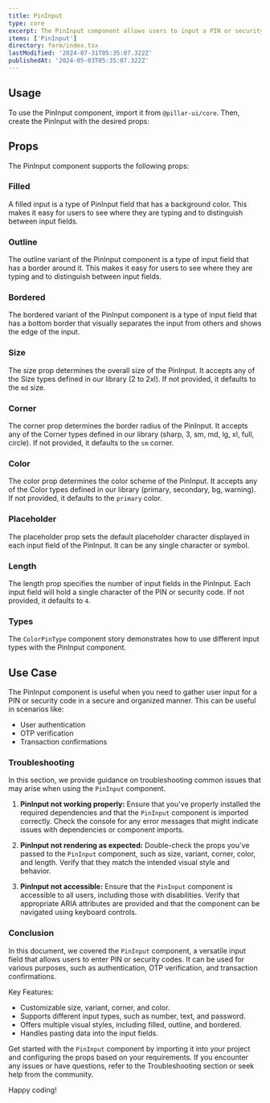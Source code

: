```yaml
---
title: PinInput
type: core
excerpt: The PinInput component allows users to input a PIN or security code using individual input fields, typically used for authentication or verification purposes.
items: ['PinInput']
directory: form/index.tsx
lastModified: '2024-07-31T05:35:07.322Z'
publishedAt: '2024-05-03T05:35:07.322Z'
---
```


## Usage

To use the PinInput component, import it from `@pillar-ui/core`. Then, create the PinInput with the desired props:

## Props

The PinInput component supports the following props:

### Filled

A filled input is a type of PinInput field that has a background color. This makes it easy for users to see where they are typing and to distinguish between input fields.

<Playground direction="column" name="pinInputFilled" root="form/pinInput" />

### Outline

The outline variant of the PinInput component is a type of input field that has a border around it. This makes it easy for users to see where they are typing and to distinguish between input fields.

<Playground direction="column" name="pinInputOutline" root="form/pinInput" />

### Bordered

The bordered variant of the PinInput component is a type of input field that has a bottom border that visually separates the input from others and shows the edge of the input.

<Playground direction="column" name="pinInputBordered" root="form/pinInput" />

### Size

The size prop determines the overall size of the PinInput. It accepts any of the Size types defined in our library (2 to 2xl). If not provided, it defaults to the `md` size.

<Playground direction="column" name="pinInputSize" root="form/pinInput" />

### Corner

The corner prop determines the border radius of the PinInput. It accepts any of the Corner types defined in our library (sharp, 3, sm, md, lg, xl, full, circle). If not provided, it defaults to the `sm` corner.

<Playground direction="column" name="pinInputCorner" root="form/pinInput" />

### Color

The color prop determines the color scheme of the PinInput. It accepts any of the Color types defined in our library (primary, secondary, bg, warning). If not provided, it defaults to the `primary` color.

<Playground direction="column" name="pinInputColor" root="form/pinInput" />

### Placeholder

The placeholder prop sets the default placeholder character displayed in each input field of the PinInput. It can be any single character or symbol.

<Playground direction="column" name="pinInputPlaceholder" root="form/pinInput" />

### Length

The length prop specifies the number of input fields in the PinInput. Each input field will hold a single character of the PIN or security code. If not provided, it defaults to `4`.

<Playground direction="column" name="pinInputLength" root="form/pinInput" />

### Types

The `ColorPinType` component story demonstrates how to use different input types with the PinInput component.

<Playground direction="column" name="pinInputType" root="form/pinInput" />

## Use Case

The PinInput component is useful when you need to gather user input for a PIN or security code in a secure and organized manner. This can be useful in scenarios like:

- User authentication
- OTP verification
- Transaction confirmations

### Troubleshooting

In this section, we provide guidance on troubleshooting common issues that may arise when using the `PinInput` component.

1. **PinInput not working properly:** Ensure that you've properly installed the required dependencies and that the `PinInput` component is imported correctly. Check the console for any error messages that might indicate issues with dependencies or component imports.

2. **PinInput not rendering as expected:** Double-check the props you've passed to the `PinInput` component, such as size, variant, corner, color, and length. Verify that they match the intended visual style and behavior.

3. **PinInput not accessible:** Ensure that the `PinInput` component is accessible to all users, including those with disabilities. Verify that appropriate ARIA attributes are provided and that the component can be navigated using keyboard controls.

### Conclusion

In this document, we covered the `PinInput` component, a versatile input field that allows users to enter PIN or security codes. It can be used for various purposes, such as authentication, OTP verification, and transaction confirmations.

Key Features:

- Customizable size, variant, corner, and color.
- Supports different input types, such as number, text, and password.
- Offers multiple visual styles, including filled, outline, and bordered.
- Handles pasting data into the input fields.

Get started with the `PinInput` component by importing it into your project and configuring the props based on your requirements. If you encounter any issues or have questions, refer to the Troubleshooting section or seek help from the community.

Happy coding!
